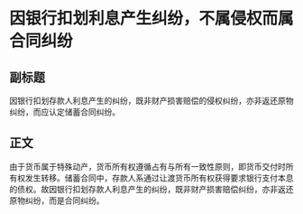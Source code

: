 # 因银行扣划利息产生纠纷，不属侵权而属合同纠纷
## 副标题
因银行扣划存款人利息产生的纠纷，既非财产损害赔偿的侵权纠纷，亦非返还原物纠纷，而应认定储蓄合同纠纷。
## 正文
由于货币属于特殊动产，货币所有权遵循占有与所有一致性原则，即货币交付时所有权发生转移。储蓄合同中，存款人系通过让渡货币所有权获得要求银行支付本息的债权。故因银行扣划存款人利息产生的纠纷，既非财产损害赔偿纠纷，亦非返还原物纠纷，而是合同纠纷。